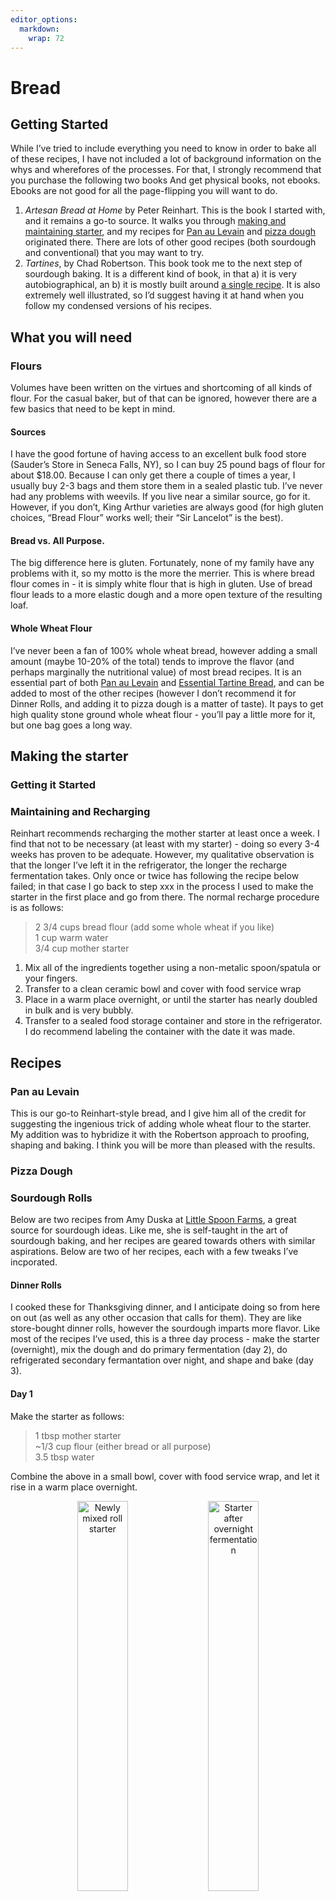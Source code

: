 ```yaml
---
editor_options: 
  markdown: 
    wrap: 72
---
```


# Bread

## Getting Started

While I've tried to include everything you need to know in order to bake
all of these recipes, I have not included a lot of background
information on the whys and wherefores of the processes. For that, I
strongly recommend that you purchase the following two books And get
physical books, not ebooks. Ebooks are not good for all the
page-flipping you will want to do.

1.  *Artesan Bread at Home* by Peter Reinhart. This is the book I
    started with, and it remains a go-to source. It walks you through
    [making and maintaining starter](#starter), and my recipes for [Pan
    au Levain](#pal) and [pizza dough](#pizzadough) originated there.
    There are lots of other good recipes (both sourdough and
    conventional) that you may want to try.
2.  *Tartines*, by Chad Robertson. This book took me to the next step of
    sourdough baking. It is a different kind of book, in that a) it is
    very autobiographical, an b) it is mostly built around [a single
    recipe](#tartines). It is also extremely well illustrated, so I'd
    suggest having it at hand when you follow my condensed versions of
    his recipes.

## What you will need

### Flours {#flour}

Volumes have been written on the virtues and shortcoming of all kinds of
flour. For the casual baker, but of that can be ignored, however there
are a few basics that need to be kept in mind.

#### Sources

I have the good fortune of having access to an excellent bulk food store
(Sauder's Store in Seneca Falls, NY), so I can buy 25 pound bags of
flour for about \$18.00. Because I can only get there a couple of times
a year, I usually buy 2-3 bags and them store them in a sealed plastic
tub. I've never had any problems with weevils. If you live near a
similar source, go for it. However, if you don't, King Arthur varieties
are always good (for high gluten choices, "Bread Flour" works well;
their "Sir Lancelot" is the best).

#### Bread vs. All Purpose.

The big difference here is gluten. Fortunately, none of my family have
any problems with it, so my motto is the more the merrier. This is where
bread flour comes in - it is simply white flour that is high in gluten.
Use of bread flour leads to a more elastic dough and a more open texture
of the resulting loaf.

#### Whole Wheat Flour

I've never been a fan of 100% whole wheat bread, however adding a small
amount (maybe 10-20% of the total) tends to improve the flavor (and
perhaps marginally the nutritional value) of most bread recipes. It is
an essential part of both [Pan au Levain](#pal) and [Essential Tartine
Bread](#tartines), and can be added to most of the other recipes
(however I don't recommend it for Dinner Rolls, and adding it to pizza
dough is a matter of taste). It pays to get high quality stone ground
whole wheat flour - you'll pay a little more for it, but one bag goes a
long way.

## Making the starter {#starter}

### Getting it Started

### Maintaining and Recharging

Reinhart recommends recharging the mother starter at least once a week.
I find that not to be necessary (at least with my starter) - doing so
every 3-4 weeks has proven to be adequate. However, my qualitative
observation is that the longer I've left it in the refrigerator, the
longer the recharge fermentation takes. Only once or twice has following
the recipe below failed; in that case I go back to step xxx in the
process I used to make the starter in the first place and go from there.
The normal recharge procedure is as follows:

> 2 3/4 cups bread flour (add some whole wheat if you like)\
> 1 cup warm water\
> 3/4 cup mother starter

1.  Mix all of the ingredients together using a non-metalic
    spoon/spatula or your fingers.\
2.  Transfer to a clean ceramic bowl and cover with food service wrap
3.  Place in a warm place overnight, or until the starter has nearly
    doubled in bulk and is very bubbly.
4.  Transfer to a sealed food storage container and store in the
    refrigerator. I do recommend labeling the container with the date it
    was made.

\newpage

## Recipes

### Pan au Levain {#pal}

This is our go-to Reinhart-style bread, and I give him all of the credit
for suggesting the ingenious trick of adding whole wheat flour to the
starter. My addition was to hybridize it with the Robertson approach to
proofing, shaping and baking. I think you will be more than pleased with
the results.

### Pizza Dough {#pizzadough}

\newpage

### Sourdough Rolls {#rolls}

Below are two recipes from Amy Duska at [Little Spoon
Farms](https://littlespoonfarm.com/), a great source for sourdough
ideas. Like me, she is self-taught in the art of sourdough baking, and
her recipes are geared towards others with similar aspirations. Below
are two of her recipes, each with a few tweaks I've incporated.

#### Dinner Rolls {#drolls}

I cooked these for Thanksgiving dinner, and I anticipate doing so from
here on out (as well as any other occasion that calls for them). They
are like store-bought dinner rolls, however the sourdough imparts more
flavor. Like most of the recipes I've used, this is a three day
process - make the starter (overnight), mix the dough and do primary
fermentation (day 2), do refrigerated secondary fermantation over night,
and shape and bake (day 3).

#### Day 1

Make the starter as follows:

> 1 tbsp mother starter\
> \~1/3 cup flour (either bread or all purpose)\
> 3.5 tbsp water

Combine the above in a small bowl, cover with food service wrap, and let
it rise in a warm place overnight.

<p float="left">

<center>

![Newly mixed roll starter](images/rollstarter1.jpeg){width="40%"} 
![Starter after overnight
fermentation](images/rollstarter2.jpeg){width="40%"}

Starter Before and After Overnight Fermentation

</center>

</p>

#### Day 2

Dough ingredients:

> 2 tbsp melted butter\
> 1 cup (240 gm) milk\
> 1 tbsp (44 gm) sugar\
> 1 tsp (5 gm) salt\
> 1/2 cup (100 gm) starter\
> 3 cups + 2 tbsp (375 gm) bread flour\
> 1 tbsp melted butter to brush on surface after baking

Mixing the dough:

1.  Combine butter, sugar, milk and salt and warm over low heat until
    butter is melted. transfer to mixer bowl and let cool to room
    temperature.
2.  Add flour and starter and mix with paddle attachment at low speed,
    until the ingredients are mixed and hydrated.
3.  Transfer dough to a ceramic bowl, cover with a dish towel, and let
    it stand for an hour.
4.  Now comes our first exposure to tartine-style stretching and
    folding. Uncover the dough, and with moistened clean hands, pick up
    the dough from one side, stretch it a bit, and fold over what's in
    the bowl. Repeat this process three times, rotating the bowl 1/4
    turn before each one.
5.  Repeat step four two more times, allowing 30 minutes of rising time
    between each stretch and fold.
6.  Cover the bowl with food service wrap and refrigerate overnight.

<center>

![](images/drolls1.jpeg){width="70%"}

After initial mixing

</center>

<p float="left">

<center>

![](images/drolls2.jpeg){width="40%"} 
![](images/drolls3.jpeg){width="40%"}

Dough before (left) and after (right) stretching and folding. Note that
the dough has expanded in volume and has a smoother surface. It also
becomes much more elastic.

</center>

</p>

#### Day 3

Today is shaping and baking day, a good day to plan for delicious fresh
rolls with dinner!

1.  Remove the dough from the refrigerator and let it warm 1-2 hours.
2.  Put dough on a surface dusted with rice flour and divide into 12
    roughly equal pieces of \~65 grams each.
3.  Shape each piece into a ball by turning up the sides and pinching
    them together. Arrange in a 9 X 13 inch baking dish dusted with rice
    flour (either a glass or a ceramic dush will work), cover with a
    towel, and let rise 3-4 hours.
4.  Preheat your oven to 375^o^ F. Brush the surface of the rolls with
    melted butter and bake 25-30 minutes until golden brown.

\newpage

### Parmesan Bubble Loaf{#PBL}

This is a combination of three recipes, the [dinner roll](#drolls)
recipe we've already seen, the recipe from another old but excellent
cookbook - *A World of Breads* by Dolores Casella, and the technique for
making cheese breads from Reinhart. We used the first to make the dough
and the others to process and bake the dough.

Note that this recipe, as given previously, makes enough dough for one
loaf. I usually double everything to make two - one to eat right away
(it doesn't last long!) and one to freeze for later.

*Ingredients*

> A batch of [dinner roll dough]($drolls), processed through Day 2 (in
> other words, substitute the following for the Day 3 instructions).\
> 1/2 cup parmesan cheese, grated. (3/4 cup if doubled)\
> 2 cloves garlic, grated or smashed (3 if doubled)\
> 1/2 cup butter (3/4 if doubled)  
> 1 batch dough

1.  After the dough has warmed from its overnight fermentation, gently
    flatten it on a floured work surface
2.  Fold in the parmesan, divide the dough into 14 pieces and shape into
    balls.
    -   If you are doing a double batch, divide it into two halves and process each as above.
3.  Melt the butter, add the garlic and cook briefly.
4.  Lightly oil a standard bread loaf pan. Roll each ball of dough in
    the garlic/butter mix and stack in the loaf pan.
5.  Cover with a kitchen towel and allow it to rise 3-4 hours.
6.  Bake at 400^o^ F. for \~45 minutes until the top of the loaf is
    golden brown.

<center>

![](images/drolls4.jpeg){width="70%"}

Flattened dough with cheese sprinkled on it.

</center>

<p float="left">

<center>

![](images/drolls5.jpeg){width="35%"}
![](images/drolls6.jpeg){width="35%"}

Unbaked loaf before and after the final rise.

</center>

</p>

<center>

![](images/drolls7.jpeg){width="80%"}

The final product

</center>

#### Notes

The baking time and temperature given work well in the oven, however it came out rather dark in the toaster oven.  In the future, I'll try the settings for Honey Wheat Sandwich Bread - 375^o^ F. for 40-45 minutes.

### Ciabatta rolls

\newpage

### [Kaiser Rolls](https://www.sourdoughhome.com/sourdough-kaiser-rolls/){target="_blank"}

### Essential Tartine Bread {#tartines}

<center>

![](images/FirstTartine.jpeg){width="50%"}

My first loaf and the source of the recipe

</center>

It is fair to say that Alice's gift of the book *Tartine Bread* by Chad
Robertson revolutionized my approach to bread making. Instead of calling
for relatively stiff dough kneaded either by hand or in a stand mixer, a
series of gentle stretch and folds is used during the bulk fermentation
of a very soft dough. I have incorporated a stand mixer into the initial
combining of ingredients - it saves a lot of mess - but otherwise I
follow the original handling instructions (I have adjusted the flour
ratio somewhat, but that was a matter of personal taste). If you want to
go this route, it may involve some investment, but the results will be
worth it.

So first, [**buy the
book**](https://www.amazon.com/Tartine-Bread-Chad-Robertson/dp/0811870413/ref=sr_1_1?crid=384YPG5Z4NS52&keywords=tartine+bread&qid=1659704334&sprefix=Tartine%2Caps%2C563&sr=8-1).
It is available (and quite inexpensive) as an Amazon ebook, but I
strongly recommend spending the bucks (currently \$20.49) for the
printed version.

Then there are the items described in the [Kitchen
Essentials](#essentials) section - a kitchen scale, a bench knife,
proofing baskets, and a dutch oven/oven roaster. I already had the
roasting pan, but I needed to buy the rest. As I recall, the total cost
of those items was something on the order of \$60.

#### My method

What I describe below is a bare bones set of instructions for making
this bread. The book provides much more detail, along with copious
illustrations. You might also want to watch [this
video](https://youtu.be/fBDmPOZ_FJk?list=FLQh2uXeVOD3hCYVa6ueNFkA) to
see the process in action.

#### The Leaven (or Starter)

> 1 Tbsp mother starter\
> 100 gm bread flour\
> 100 gm whole wheat flour   
> 200 gm. Water  

Mix these ingredients and let it rise at room temperature overnight in a
container sealed with food service wrap.

#### Preparing the Dough

**Ingredients**

700 + 50 gm. Water (80^o^ F.)\
200 gm. leaven<sup>\*</sup>\
900 gm. bread flour\
50 gm. whole wheat flour\
10 gm. salt

<sup>\*</sup> This will not be all of the starter. If you wish, the
unused portion can be used to start a new batch of mother starter.

1.  Combine th 700 ml of warm water with the leaven, bread flour, and
    whole wheat flour in the bowl of your stand mixer. Mix with the
    paddle mixer on slow until the flour is fully hyrdated (about a
    minute.
2.  Let the dough stand for 25-40 minutes.
3.  Transfer the dough to a clean bowl (I use a ceramic one; Robertson
    recommends a clear plastic container).
4.  Add the salt and remaining water to the dough, and gently squeeze it
    in with your hands.
5.  You should allow for four hours of fermentation. During the first
    two hours, gently fold the dough with moistened hands, as described
    in the recipe for [dinner rolls](#drolls). You can continue folding
    during the last two hours, only be extremely gentle. The dough will
    have become more elastic, and its bulk will have increased by about
    20%.

#### Shaping the loaves

From here on out, the key word is **gently**. During the rise, the dough
will have become much more porous. We want to retain as much as possible
so that the final product will have the light texture we desire.

1.  Turn the dough out onto a very lightly floured work surface.  
2.  Divide the dough into two equal pieces with your bench knife, and
    flour the surfaces of each. Fold over the cut side of each so that there is a smooth floured circle on the top.
3.  Gently shape each piece into a smooth circle, cover them with a
    kitchen towel, and let them rest for 30 minutes.
4.  Flip each loaf with your bench knife or a large spatula, so that the
    floured side is now down.
5.  For each loaf, perform the following folds: 
    -   Fold the third of the dough closest to you over the middle third.
    -   Stretch the dough horizontally to the right and fold the
        rightmost third over the center.
    -   repeat this process for the left of the dough.
    -   Now fold the rear third of the dough over the middle. While
        holding that in place, fold up the front of the dough to create
        a seam down the middle of what will be the bottom of the loaf.
    -   Gently shape the loaf into an oval, stretching slightly to help
        seal the seam.
6.  Now dust your proofing baskets with a 50:50 mixture of white and
    whole wheat flour.
7.  Place each loaf into a basket **seam side up**, cover with food
    service wrap, and refrigerate overnight.

#### Baking

1.  Put your dutch oven or roaster into the oven and preheat it to
    500^o^ F.
2.  While the oven is preheating, remove the first loaf from the
    refrigerator and dust the surface with rice flour.
3.  When the oven has preheated, carefully remove the dutch oven from
    it.\
4.  Place the loaf into the shallow piece of the dutch oven and score
    the surface with two lengthwise parallel cuts about 1/4 inch deep. A
    serrated knife works well for this.
5.  Cover the bread with the deeper piece of the dutch oven and return
    it to your oven. Reduce the temperature to 450^o^ F.
6.  After 20 minutes, carefully remove the upper part of the dutch oven.
    You will release a lot of steam at this point, and the loaf should
    be just lightly browned.
7.  Bake for an additional 20-25 minutes until the crust is golden
    brown. Using a spatula, place it onto a cooling rack.
8.  Return the dutch oven to the oven and increase the heat to 500^o^ F.
9.  While the oven is reheating, take the second loaf out of the
    refrigerator and dust with rice flour, in preparation for repeating
    steps 3 to 7 above.

<center>

![](images/Tartine2.jpeg){width="70%"}

The inside of the finished product, showing the open crumb that results
from gentle handling of the dough.

</center>

\newpage

### Tartine Baguettes {#baguettes}

This is our second recipe from *Tartine Bread*, one that is similar to
the previous one but with a couple of key differences:

1.  It uses both sourdough and commercial yeast starters in the dough.
2.  Mixing, rising and baking can occur all on the same day.

There are also two ways to bake the bread. The first is on your baking
stone, with a dish towel saturated in water placed in a shallow pan in
the oven to create steam - the method in the original recipe. 

The second is one I devised, and after many so-so results, have refined to something that gives me what I want - loaves with a light but firm golden brown crust.  In it, I bake the loaves in a cakepan covered with foil for the first thirty minutes, remove the foil and continue to back until the loaves are browned, and then wrap them in clean towels while they cool.  Furthermore, by placing a cookie sheet between the stone and the pan, the bottoms of the loaves do not get overcooked.  Lots of web searching, combined with trial and error, led me to this method.

Finally, I've pretty much settled on using a half recipe and shaping into three loaves.  That is what is given below


#### Starters

**Leaven (sourdough starter)**

> 1 tbsp. mother starter\
> 110 gm. all purpose flour\
> 110 gm water (80^o^ F.)

**Poolish (commercial yeast starter)**

> 100 gm. all purpose flour\
> 100 gm water (80^o^ F.)\
> 2 gm. active dry yeast

Mix the two starters in separate small bowls, cover with food service wrap and place in a warm location overnight.

#### Mixing and Fermenting

200 gm. leaven (all of it)\
200 gm. poolish (ditto)\
250 gm. water (75-80^o^ F.)\
375 gm. all purpose flour\
175 gm. bread flour\
5 gm. salt

1.  Combine leaven, poolish, water, and both flours in bowl of
    stand mixer. Mix with paddle attachment at low speed until all of
    the flour is hydrated (\~1 minute). Cover with cloth and let stand
    30-60 minutes.
2.  Transfer to a clean bowl and add salt and the remaining water. Work
    them in with your hands.\
3.  Let the dough rise in a warm place, gently folding every 40 minutes,
    until the dough becomes puffy and springy (3-4 hours).  Alternatively, let the dough rise for 90 minutes and then refrigerate overnight.

#### Shaping



And in all candor, I'm still working on the best shaping method. This is
what I've come up with so far.

1.  Place the dough on a lightly floured surface and divide first into
    three equal pieces, each of which is divided three ways. 
2.  Shape each piece into a rectangle and let it rest for 30 minutes.
3.  Cover a cookie sheet with a towel and dust it with rice flour.
4.  For each loaf, do the following:
    -   Position the rectangle with the long side towards you and fold
        the front third over the middle one.
    -   Stretch the dough so it nearly doubles in length and then fold
        the rear third back over the middle.
    -   Roll the dough gently with your hands to stretch it further and
        taper the ends.
    -   Place the loaf on one edge of the towel seam side up.
5.  Repeat step 4 for the next loaf. When you place it on the towel, do
    so such that a fold of the towel is positioned between it and the
    previous loaf.
6.  When all loaves are shaped, cover with another towel and let them
    rise for 2.5-3 hours.

#### Baking

As noted above, there are two methods that can be used.

**On a Stone**

1.  Position your stone on a middle rack. On a lower rack, place a
    shallow pan containing a water saturated dish towel.
2.  Preheat the oven to 500^o^ C.
3.  Invert the loaves onto a pizza peel and score the loaves with a 2-3
    long angled and parallel cuts.
4.  As soon as the oven reaches temperature, place as many loaves as
    will fit onto the stone using a pizza peel dusted with rice flour.
5.  Reduce the temperature to 475^o^ F. and bake for 15 minutes.
6.  Remove the pan with the towel and continue to bake for 15-25
    minutes, until the baguettes are golden brown. Reomove from the oven
    and place loaves on a cooling rack.
7.  Repeat steps 2 through five as many times as necessary to bake all
    of your baguettes.

**In a pan**

1.  Preheat your oven to 500^o^ F, with your stone positioned on a
    middle rack
2.  Invert the loaves onto a large (9 X 13 in. or larger) cake pan.
    Score the loaves as above Cover with aluminum foil.\
3.  Place the pan onto the baking stone in the oven, with a cookie sheet between the pan and the stone.   Lower the
    temperature to 475^o^ F. and bake for 30 minutes.
4.  Remove the foil and continue to bake for another 10-15 minutes,
    until the loves are a rich golden brown.
5.  Wrap the loaves in clean kitchen towels and place on a cooling rack.

<center>

![](images/baguettes-final.jpeg){width="60%"}

The final product. In this case, a double recipe was prepared andthe dough was divided into eight loaves.
All were baked on a pizza steel (method 1) on the same day.

</center>

### [Sourdough Brioche Buns](https://veenaazmanov.com/sourdough-brioche-buns/){target="_blank"}

In my seemingly eternal quest for decent homemade burger buns, this sounds like a recipe worth trying.  As an alternative, here is a [simpler recipe](https://veenaazmanov.com/sourdough-hamburger-buns){target="_blank"}.  The main difference is less butter and sugar (probably a good thing, dietarily speaking).
